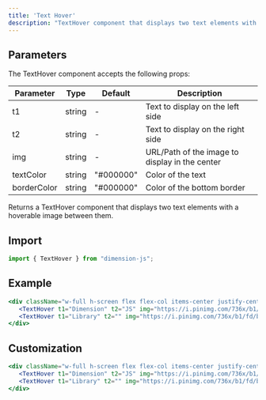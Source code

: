 ```yaml
---
title: 'Text Hover'
description: "TextHover component that displays two text elements with a hoverable image between them."
---
```

  

## Parameters

The TextHover component accepts the following props:

| Parameter | Type | Default | Description |
| --------- | ---- | ------- | ----------- |
| t1 | string | - | Text to display on the left side |
| t2 | string | - | Text to display on the right side |
| img | string | - | URL/Path of the image to display in the center |
| textColor | string | "#000000" | Color of the text |
| borderColor | string | "#000000" | Color of the bottom border |

Returns a TextHover component that displays two text elements with a hoverable image between them.

## Import

```jsx
import { TextHover } from "dimension-js";
```

## Example

```jsx
<div className="w-full h-screen flex flex-col items-center justify-center bg-black text-white overflow-hidden">
   <TextHover t1="Dimension" t2="JS" img="https://i.pinimg.com/736x/b1/fd/b6/b1fdb64315646cfffc75f397e962785a.jpg" />
   <TextHover t1="Library" t2="" img="https://i.pinimg.com/736x/b1/fd/b6/b1fdb64315646cfffc75f397e962785a.jpg" />
</div>
```

## Customization

```jsx
<div className="w-full h-screen flex flex-col items-center justify-center bg-black text-white overflow-hidden">
   <TextHover t1="Dimension" t2="JS" img="https://i.pinimg.com/736x/b1/fd/b6/b1fdb64315646cfffc75f397e962785a.jpg" textColor="white" borderColor="white" />
   <TextHover t1="Library" t2="" img="https://i.pinimg.com/736x/b1/fd/b6/b1fdb64315646cfffc75f397e962785a.jpg" textColor="white" borderColor="white" />
</div>
```


